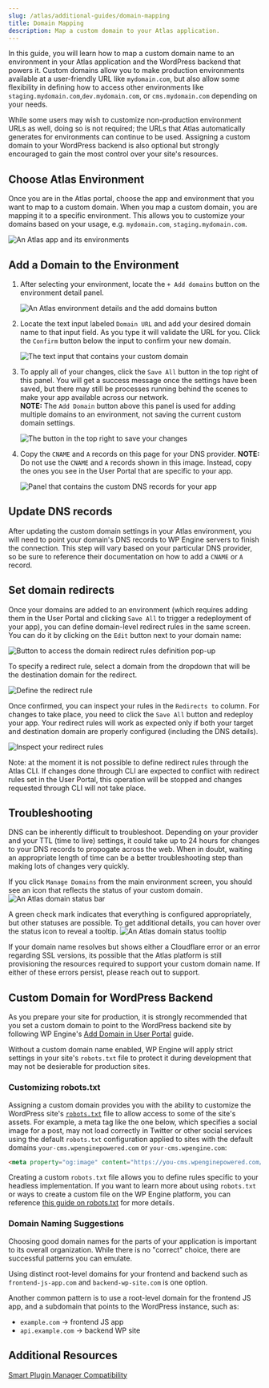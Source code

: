 ```yaml
---
slug: /atlas/additional-guides/domain-mapping
title: Domain Mapping
description: Map a custom domain to your Atlas application.
---
```


In this guide, you will learn how to map a custom domain name to an environment in your Atlas application and the WordPress backend that powers it. Custom domains allow you to make production environments available at a user-friendly URL like `mydomain.com`, but also allow some flexibility in defining how to access other environments like `staging.mydomain.com`,`dev.mydomain.com`, or `cms.mydomain.com` depending on your needs.

While some users may wish to customize non-production environment URLs as well, doing so is not required; the URLs that Atlas automatically generates for environments can continue to be used. Assigning a custom domain to your WordPress backend is also optional but strongly encouraged to gain the most control over your site's resources. 


## Choose Atlas Environment

Once you are in the Atlas portal, choose the app and environment that you want to map to a custom domain. When you map a custom domain, you are mapping it to a specific environment. This allows you to customize your domains based on your usage, e.g. `mydomain.com`, `staging.mydomain.com`.

![An Atlas app and its environments](./assets/img/domain-mapping/atlas-environment-selection-domain-mapping.png)

## Add a Domain to the Environment

1. After selecting your environment, locate the `+ Add domains` button on the environment detail panel.

   ![An Atlas environment details and the add domains button](./assets/img/domain-mapping/add-domain.png)

2. Locate the text input labeled `Domain URL` and add your desired domain name to that input field. As you type it will validate the URL for you. Click the `Confirm` button below the input to confirm your new domain.

   ![The text input that contains your custom domain](./assets/img/domain-mapping/provide-url.png)

3. To apply all of your changes, click the `Save All` button in the top right of this panel. You will get a success message once the settings have been saved, but there may still be processes running behind the scenes to make your app available across our network.  
   **NOTE:** The `Add Domain` button above this panel is used for adding multiple domains to an environment, not saving the current custom domain settings.

   ![The button in the top right to save your changes](./assets/img/domain-mapping/save-all.png)

4. Copy the `CNAME` and `A` records on this page for your DNS provider.
   **NOTE:** Do not use the `CNAME` and `A` records shown in this image. Instead, copy the ones you see in the User Portal that are specific to your app.

   ![Panel that contains the custom DNS records for your app](./assets/img/domain-mapping/cname-a-record.png)

## Update DNS records

After updating the custom domain settings in your Atlas environment, you will need to point your domain's DNS records to WP Engine servers to finish the connection. This step will vary based on your particular DNS provider, so be sure to reference their documentation on how to add a `CNAME` or `A` record.

## Set domain redirects

Once your domains are added to an environment (which requires adding them in the User Portal and clicking `Save All` to trigger a redeployment of your app), you can define domain-level redirect rules in the same screen. You can do it by clicking on the `Edit` button next to your domain name:

![Button to access the domain redirect rules definition pop-up](./assets/img/domain-mapping/edit-redirect.png)

To specify a redirect rule, select a domain from the dropdown that will be the destination domain for the redirect.

![Define the redirect rule](./assets/img/domain-mapping/add-rule.png)

Once confirmed, you can inspect your rules in the `Redirects to` column. For changes to take place, you need to click the `Save All` button and redeploy your app. Your redirect rules will work as expected only if both your target and destination domain are properly configured (including the DNS details).

![Inspect your redirect rules](./assets/img/domain-mapping/view-rule.png)

Note: at the moment it is not possible to define redirect rules through the Atlas CLI. If changes done through CLI are expected to conflict with redirect rules set in the User Portal, this operation will be stopped and changes requested through CLI will not take place.

## Troubleshooting

DNS can be inherently difficult to troubleshoot. Depending on your provider and your TTL (time to live) settings, it could take up to 24 hours for changes to your DNS records to propogate across the web.
When in doubt, waiting an appropriate length of time can be a better troubleshooting step than making lots of changes very quickly.

If you click `Manage Domains` from the main environment screen, you should see an icon that reflects the status of your custom domain.  
![An Atlas domain status bar](./assets/img/domain-mapping/domain-status-toolbar.png)

A green check mark indicates that everything is configured appropriately, but other statuses are possible. To get additional details, you can hover over the status icon to reveal a tooltip.
![An Atlas domain status tooltip](./assets/img/domain-mapping/domain-status-tooltip.png)

If your domain name resolves but shows either a Cloudflare error or an error regarding SSL versions, its possible that the Atlas platform is still provisioning the resources required to support your custom domain name. If either of these errors persist, please reach out to support.

## Custom Domain for WordPress Backend

As you prepare your site for production, it is strongly recommended that you set a custom domain to point to the WordPress backend site by following WP Engine's [Add Domain in User Portal](https://wpengine.com/support/add-domain-in-user-portal/) guide. 

Without a custom domain name enabled, WP Engine will apply strict settings in your site's `robots.txt` file to protect it during development that may not be desierable for production sites. 

### Customizing robots.txt

Assigning a custom domain provides you with the ability to customize the WordPress site's [`robots.txt`](https://developer.mozilla.org/en-US/docs/Glossary/Robots.txt) file to allow access to some of the site's assets. For example, a meta tag like the one below, which specifies a social image for a post, may not load correctly in Twitter or other social services using the default `robots.txt` configuration applied to sites with the default domains `your-cms.wpenginepowered.com` or `your-cms.wpengine.com`: 

```html
<meta property="og:image" content="https://you-cms.wpenginepowered.com/wp-content/uploads/2023/01/site-image.jpg" />
```

Creating a custom `robots.txt` file allows you to define rules specific to your headless implementation. If you want to learn more about using `robots.txt` or ways to create a custom file on the WP Engine platform, you can reference [this guide on robots.txt](https://wpengine.com/support/read-use-robots-txt) for more details.

### Domain Naming Suggestions

Choosing good domain names for the parts of your application is important to its overall organization. While there is no "correct" choice, there are successful patterns you can emulate. 

Using distinct root-level domains for your frontend and backend such as `frontend-js-app.com` and `backend-wp-site.com` is one option. 

Another common pattern is to use a root-level domain for the frontend JS app, and a subdomain that points to the WordPress instance, such as:

* `example.com` -> frontend JS app
* `api.example.com` -> backend WP site

## Additional Resources

[Smart Plugin Manager Compatibility](https://wpengine.com/support/smart-plugin-manager/#Atlas_Support)
